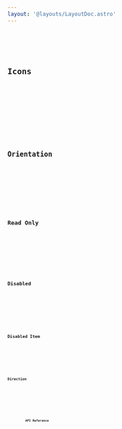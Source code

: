 ```yaml
---
layout: '@layouts/LayoutDoc.astro'
---
```









<Preview client:load>
	<Fragment slot="preview">
		<Default client:visible />
	</Fragment>
	<Fragment slot="code">
		<Code code={DefaultRaw} lang="svelte" />
	</Fragment>
</Preview>

## Icons

<Preview client:load>
	<Fragment slot="preview">
		<Icons client:visible />
	</Fragment>
	<Fragment slot="code">
		<Code code={IconsRaw} lang="svelte" />
	</Fragment>
</Preview>

## Orientation

<Preview client:load>
	<Fragment slot="preview">
		<Orientation client:visible />
	</Fragment>
	<Fragment slot="code">
		<Code code={OrientationRaw} lang="svelte" />
	</Fragment>
</Preview>

## Read Only

<Preview client:load>
	<Fragment slot="preview">
		<ReadOnly client:visible />
	</Fragment>
	<Fragment slot="code">
		<Code code={ReadOnlyRaw} lang="svelte" />
	</Fragment>
</Preview>

## Disabled

<Preview client:load>
	<Fragment slot="preview">
		<Disabled client:visible />
	</Fragment>
	<Fragment slot="code">
		<Code code={DisabledRaw} lang="svelte" />
	</Fragment>
</Preview>

## Disabled Item

<Preview client:load>
	<Fragment slot="preview">
		<DisabledItem client:visible />
	</Fragment>
	<Fragment slot="code">
		<Code code={DisabledItemRaw} lang="svelte" />
	</Fragment>
</Preview>

## Direction

<Preview client:load>
	<Fragment slot="preview">
		<Dir client:visible />
	</Fragment>
	<Fragment slot="code">
		<Code code={DirRaw} lang="svelte" />
	</Fragment>
</Preview>

## API Reference

<ApiTable />
